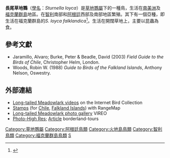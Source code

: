 {{Speciesbox
| name = 長尾草地鷚
| status = LC
| status_system = IUCN3.1
| status_ref = <ref>{{IUCN|id=22724243 |title=''Sturnella loyca'' |assessors=[[BirdLife_International|BirdLife International]] |version=2013.2 |year=2012 |accessdate=26 November 2013}}</ref>
| image = Long-tailed Meadowlark.jpg
| genus = Sturnella
| species = loyca
| authority = ([[Juan_Ignacio_Molina|Molina]], 1782)
}}
'''長尾草地鷚'''（[[學名|學名]]：''Sturnella loyca''）是[[草地鷚屬|草地鷚屬]]下的一種鳥，生活在[[南美洲|南美洲]]及[[福克蘭群島|福克蘭群島]]地區。在[[智利|智利]]南部和[[阿根廷|阿根廷]]西部及南部地區繁殖。其下有一個亞種，即生活在福克蘭群島的''S. loyca falklandica''<ref>{{Cite web |url=http://www.falklands.net/BirdGuideLongTailedMeadowLark.shtml |title=Long-tailed Meadowlark |accessdate=2014-05-28 |archive-date=2012-06-08 |archive-url=https://web.archive.org/web/20120608082016/http://www.falklands.net/BirdGuideLongTailedMeadowLark.shtml |dead-url=yes }}</ref>。生活在開闊草地上，主要以昆蟲為食。

==參考文獻==
{{Reflist}}<!-- Condor109:605 -->
*Jaramillo, Alvaro; Burke, Peter & Beadle, David (2003) ''Field Guide to the Birds of Chile'', Christopher Helm, London.
*Woods, Robin W. (1988) ''Guide to Birds of the Falkland Islands'', Anthony Nelson, Oswestry.

==外部連結==
*[http://ibc.hbw.com/ibc/phtml/especie.phtml?idEspecie=9700 Long-tailed Meadowlark videos] {{Wayback|url=http://ibc.hbw.com/ibc/phtml/especie.phtml?idEspecie=9700 |date=20080610004704 }} on the Internet Bird Collection
*[http://www.bird-stamps.org/cspecies/20401800.htm Stamps] (for [[Chile|Chile]], [[Falkland_Islands|Falkland Islands]]) with RangeMap
*[http://vireo.acnatsci.org/search.html?Form=Search&SEARCHBY=Common&KEYWORDS=long-tailed+meadowlark&showwhat=images&AGE=All&SEX=All&ACT=All&Search=Search&VIEW=All&ORIENTATION=All&RESULTS=24 Long-tailed Meadowlark photo gallery] VIREO
*[http://archive.wikiwix.com/cache/20070922213209/http://borderland-tours.com/v2/images/stories/borderland/gallery_photos/argentina/long-tailed%20meadowlark.jpg Photo-High Res]; [https://web.archive.org/web/20070922174822/http://borderland-tours.com/v2/content/view/55/77/ Article] borderland-tours
{{Taxonbar|from=Q2668377}}

[[Category:草地鷚屬|Category:草地鷚屬]]
[[Category:阿根廷鳥類|Category:阿根廷鳥類]]
[[Category:火地島鳥類|Category:火地島鳥類]]
[[Category:智利鳥類|Category:智利鳥類]]
[[Category:福克蘭群島鳥類|Category:福克蘭群島鳥類]]
[[Category:1782年描述的鸟类|S]]